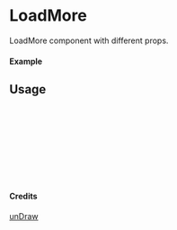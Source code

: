 
<Meta of={LoadMore} title="unDraw/LoadMore" />

# LoadMore

LoadMore component with different props.

#### Example

<Canvas of={LoadMore.Primary} />

## Usage

```ts
import { LoadMore } from "yadl-ui";

const Example = () => {
  return (
      <LoadMore />
  );
};

export default Example;
```

#### Credits
[unDraw](https://undraw.co/illustrations)
